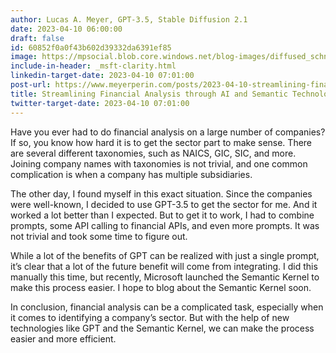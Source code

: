 ```yaml
---
author: Lucas A. Meyer, GPT-3.5, Stable Diffusion 2.1
date: 2023-04-10 06:00:00
draft: false
id: 60852f0a0f43b602d39332da6391ef85
image: https://mpsocial.blob.core.windows.net/blog-images/diffused_schnauzer_eating_money.png
include-in-header: _msft-clarity.html
linkedin-target-date: 2023-04-10 07:01:00
post-url: https://www.meyerperin.com/posts/2023-04-10-streamlining-financial-analysis-through-ai-and-semantic-technology.html
title: Streamlining Financial Analysis through AI and Semantic Technology
twitter-target-date: 2023-04-10 07:01:00
---
```


Have you ever had to do financial analysis on a large number of companies? If so, you know how hard it is to get the sector part to make sense. There are several different taxonomies, such as NAICS, GIC, SIC, and more. Joining company names with taxonomies is not trivial, and one common complication is when a company has multiple subsidiaries.

The other day, I found myself in this exact situation. Since the companies were well-known, I decided to use GPT-3.5 to get the sector for me. And it worked a lot better than I expected. But to get it to work, I had to combine prompts, some API calling to financial APIs, and even more prompts. It was not trivial and took some time to figure out.

While a lot of the benefits of GPT can be realized with just a single prompt, it's clear that a lot of the future benefit will come from integrating. I did this manually this time, but recently, Microsoft launched the Semantic Kernel to make this process easier. I hope to blog about the Semantic Kernel soon.

In conclusion, financial analysis can be a complicated task, especially when it comes to identifying a company's sector. But with the help of new technologies like GPT and the Semantic Kernel, we can make the process easier and more efficient.